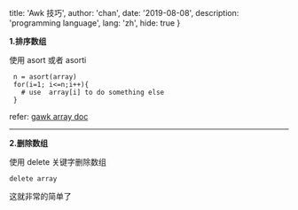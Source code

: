 
  title: 'Awk 技巧',
  author: 'chan',
  date: '2019-08-08',
  description: 'programming language',
  lang: 'zh',
  hide: true
}


<!-- content start here -->

**1.排序数组**

使用 asort 或者 asorti

```
 n = asort(array)
 for(i=1; i<=n;i++){
   # use  array[i] to do something else
 }
```

refer: [gawk array doc](https://www.gnu.org/software/gawk/manual/html_node/Array-Sorting-Functions.html#Array-Sorting-Functions)

---

**2.删除数组**

使用 delete 关键字删除数组

```
delete array
```

这就非常的简单了

